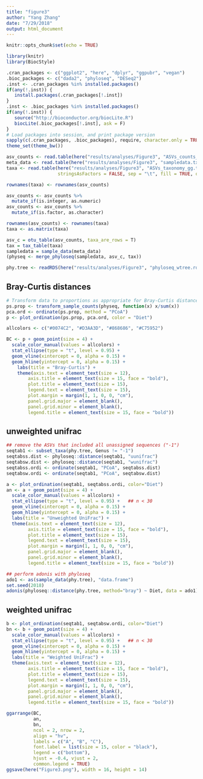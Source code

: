 ```yaml
---
title: "figure3"
author: "Yang Zhang"
date: "7/29/2018"
output: html_document
---
```


```r
knitr::opts_chunk$set(echo = TRUE)
```

```r
library(knitr)
library(BiocStyle)

.cran_packages <- c("ggplot2", "here", "dplyr", "ggpubr", "vegan")
.bioc_packages <- c("dada2", "phyloseq", "DESeq2")
.inst <- .cran_packages %in% installed.packages()
if(any(!.inst)) {
   install.packages(.cran_packages[!.inst])
}
.inst <- .bioc_packages %in% installed.packages()
if(any(!.inst)) {
   source("http://bioconductor.org/biocLite.R")
   biocLite(.bioc_packages[!.inst], ask = F)
}
# Load packages into session, and print package version
sapply(c(.cran_packages, .bioc_packages), require, character.only = TRUE)
theme_set(theme_bw())
```


```r
asv_counts <- read.table(here("results/analyses/Figure3", "ASVs_counts_gg.txt"), header = T)
meta_data <- read.table(here("results/analyses/Figure3", "sampledata.txt"), row.names = 1)
taxa <- read.table(here("results/analyses/Figure3", "ASVs_taxonomy_gg.txt"), header = T, 
                   stringsAsFactors = FALSE, sep = "\t", fill = TRUE, quote = "")

rownames(taxa) <- rownames(asv_counts)

asv_counts <- asv_counts %>% 
  mutate_if(is.integer, as.numeric)
asv_counts <- asv_counts %>% 
  mutate_if(is.factor, as.character)

rownames(asv_counts) <- rownames(taxa)
taxa <- as.matrix(taxa)

asv_c = otu_table(asv_counts, taxa_are_rows = T)
tax = tax_table(taxa)
sampledata = sample_data(meta_data)
(physeq <- merge_phyloseq(sampledata, asv_c, tax))
```


```r
phy.tree <- readRDS(here("results/analyses/Figure3", "phyloseq_wtree.rds"))
```

## Bray-Curtis distances
```r
# Transform data to proportions as appropriate for Bray-Curtis distances
ps.prop <- transform_sample_counts(physeq, function(x) x/sum(x))
pca.ord <- ordinate(ps.prop, method = "PCoA")
p <- plot_ordination(ps.prop, pca.ord, color = "Diet")

allcolors <- c("#0074C2", "#D3AA3D", "#868686", "#C75952")

BC <- p + geom_point(size = 4) +
  scale_color_manual(values = allcolors) +
  stat_ellipse(type = "t", level = 0.95) +
  geom_vline(xintercept = 0, alpha = 0.15) +
  geom_hline(yintercept = 0, alpha = 0.15) +
    labs(title = "Bray-Curtis") +
    theme(axis.text = element_text(size = 12),
        axis.title = element_text(size = 15, face = "bold"),
        plot.title = element_text(size = 15),
        legend.text = element_text(size = 15), 
        plot.margin = margin(1, 1, 0, 0, "cm"),
        panel.grid.major = element_blank(),
        panel.grid.minor = element_blank(),
        legend.title = element_text(size = 15, face = "bold"))
```


## unweighted unifrac
```r
## remove the ASVs that included all unassigned sequences ("-1")
seqtab1 <- subset_taxa(phy.tree, Genus != "-1")
seqtabss.dist <- phyloseq::distance(seqtab1, "uunifrac")
seqtabsw.dist <- phyloseq::distance(seqtab1, "wunifrac")
seqtabss.ordi <- ordinate(seqtab1, "PCoA", seqtabss.dist)
seqtabsw.ordi <- ordinate(seqtab1, "PCoA", seqtabsw.dist)

a <- plot_ordination(seqtab1, seqtabss.ordi, color="Diet") 
an <- a + geom_point(size = 4) +
  scale_color_manual(values = allcolors) +
  stat_ellipse(type = "t", level = 0.95) +   ## n < 30
  geom_vline(xintercept = 0, alpha = 0.15) +
  geom_hline(yintercept = 0, alpha = 0.15) +
  labs(title = "Unweighted UniFrac") +
  theme(axis.text = element_text(size = 12),
        axis.title = element_text(size = 15, face = "bold"),
        plot.title = element_text(size = 15),
        legend.text = element_text(size = 15), 
        plot.margin = margin(1, 1, 0, 0, "cm"),
        panel.grid.major = element_blank(),
        panel.grid.minor = element_blank(),
        legend.title = element_text(size = 15, face = "bold"))

## perform adonis with phyloseq
ado1 <- as(sample_data(phy.tree), "data.frame")
set.seed(2018)
adonis(phyloseq::distance(phy.tree, method="bray") ~ Diet, data = ado1)
```


## weighted unifrac
```r
b <- plot_ordination(seqtab1, seqtabsw.ordi, color="Diet") 
bn <- b + geom_point(size = 4) +
  scale_color_manual(values = allcolors) +
  stat_ellipse(type = "t", level = 0.95) +   ## n < 30
  geom_vline(xintercept = 0, alpha = 0.15) +
  geom_hline(yintercept = 0, alpha = 0.15) +
  labs(title = "Weighted UniFrac") +
  theme(axis.text = element_text(size = 12),
        axis.title = element_text(size = 15, face = "bold"),
        plot.title = element_text(size = 15),
        legend.text = element_text(size = 15), 
        plot.margin = margin(1, 1, 0, 0, "cm"),
        panel.grid.major = element_blank(),
        panel.grid.minor = element_blank(),
        legend.title = element_text(size = 15, face = "bold"))
```


```r
ggarrange(BC,
          an, 
          bn,
          ncol = 2, nrow = 2,
          align = "hv",
          labels = c("A", "B", "C"), 
          font.label = list(size = 15, color = "black"),
          legend = c("bottom"),
          hjust = -0.4, vjust = 2,
          common.legend = TRUE)
ggsave(here("Figure3.png"), width = 16, height = 14)
```

